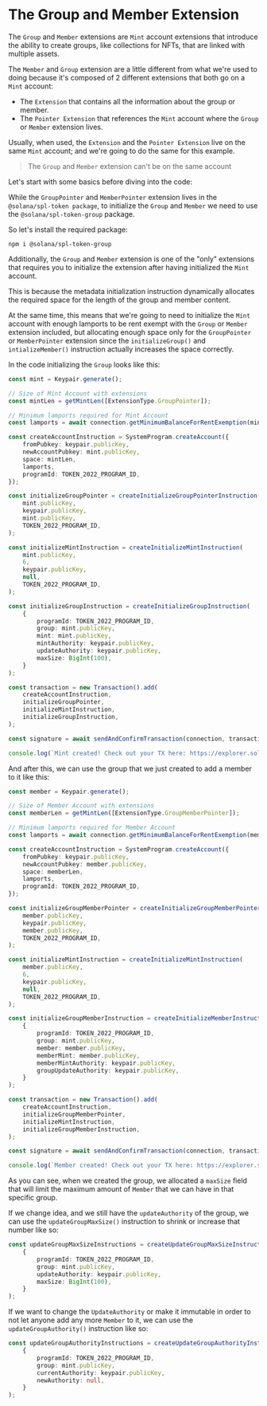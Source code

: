 
# The Group and Member Extension

The `Group` and `Member` extensions are `Mint` account extensions that introduce the ability to create groups, like collections for NFTs, that are linked with multiple assets.

<ArticleSection name="Initializing the Mint Account" id="initializing-the-mint-account" level="h2" />

The `Member` and `Group` extension are a little different from what we're used to doing because it's composed of 2 different extensions that both go on a `Mint` account:
- The `Extension` that contains all the information about the group or member.
- The `Pointer Extension` that references the `Mint` account where the `Group` or `Member` extension lives.

Usually, when used, the `Extension` and the `Pointer Extension` live on the same `Mint` account; and we're going to do the same for this example.

> The `Group` and `Member` extension can't be on the same account

Let's start with some basics before diving into the code:

While the `GroupPointer` and `MemberPointer` extension lives in the `@solana/spl-token package`, to initialize the `Group` and `Member` we need to use the `@solana/spl-token-group` package.

So let's install the required package:

```
npm i @solana/spl-token-group
```

Additionally, the `Group` and `Member` extension is one of the "only" extensions that requires you to initialize the extension after having initialized the `Mint` account. 

This is because the metadata initialization instruction dynamically allocates the required space for the length of the group and member content.

At the same time, this means that we're going to need to initialize the `Mint` account with enough lamports to be rent exempt with the `Group` or `Member` extension included, but allocating enough space only for the `GroupPointer` or `MemberPointer` extension since the `initializeGroup()` and `intializeMember()` instruction actually increases the space correctly.

In the code initializing the `Group` looks like this:

```ts
const mint = Keypair.generate();

// Size of Mint Account with extensions
const mintLen = getMintLen([ExtensionType.GroupPointer]);

// Minimum lamports required for Mint Account
const lamports = await connection.getMinimumBalanceForRentExemption(mintLen + TYPE_SIZE + LENGTH_SIZE + TOKEN_GROUP_SIZE);

const createAccountInstruction = SystemProgram.createAccount({
    fromPubkey: keypair.publicKey,
    newAccountPubkey: mint.publicKey,
    space: mintLen,
    lamports,
    programId: TOKEN_2022_PROGRAM_ID,
});

const initializeGroupPointer = createInitializeGroupPointerInstruction(
    mint.publicKey,
    keypair.publicKey,
    mint.publicKey,
    TOKEN_2022_PROGRAM_ID,
);

const initializeMintInstruction = createInitializeMintInstruction(
    mint.publicKey,
    6,
    keypair.publicKey,
    null,
    TOKEN_2022_PROGRAM_ID,
);

const initializeGroupInstruction = createInitializeGroupInstruction(
    {
        programId: TOKEN_2022_PROGRAM_ID,
        group: mint.publicKey,
        mint: mint.publicKey,
        mintAuthority: keypair.publicKey,
        updateAuthority: keypair.publicKey,
        maxSize: BigInt(100),
    }
);

const transaction = new Transaction().add(
    createAccountInstruction,
    initializeGroupPointer,
    initializeMintInstruction,
    initializeGroupInstruction,
);

const signature = await sendAndConfirmTransaction(connection, transaction, [keypair, mint], {commitment: "finalized"});

console.log(`Mint created! Check out your TX here: https://explorer.solana.com/tx/${signature}?cluster=devnet`);
```

And after this, we can use the group that we just created to add a member to it like this:

```ts
const member = Keypair.generate();

// Size of Member Account with extensions
const memberLen = getMintLen([ExtensionType.GroupMemberPointer]);

// Minimum lamports required for Member Account
const lamports = await connection.getMinimumBalanceForRentExemption(memberLen + TYPE_SIZE + LENGTH_SIZE + TOKEN_GROUP_MEMBER_SIZE);

const createAccountInstruction = SystemProgram.createAccount({
    fromPubkey: keypair.publicKey,
    newAccountPubkey: member.publicKey,
    space: memberLen,
    lamports,
    programId: TOKEN_2022_PROGRAM_ID,
});

const initializeGroupMemberPointer = createInitializeGroupMemberPointerInstruction(
    member.publicKey,
    keypair.publicKey,
    member.publicKey,
    TOKEN_2022_PROGRAM_ID,
);

const initializeMintInstruction = createInitializeMintInstruction(
    member.publicKey,
    6,
    keypair.publicKey,
    null,
    TOKEN_2022_PROGRAM_ID,
);

const initializeGroupMemberInstruction = createInitializeMemberInstruction(
    {
        programId: TOKEN_2022_PROGRAM_ID,
        group: mint.publicKey,
        member: member.publicKey,
        memberMint: member.publicKey,
        memberMintAuthority: keypair.publicKey,
        groupUpdateAuthority: keypair.publicKey,
    }
);

const transaction = new Transaction().add(
    createAccountInstruction,
    initializeGroupMemberPointer,
    initializeMintInstruction,
    initializeGroupMemberInstruction,
);

const signature = await sendAndConfirmTransaction(connection, transaction, [keypair, member], {commitment: "finalized"});

console.log(`Member created! Check out your TX here: https://explorer.solana.com/tx/${signature}?cluster=devnet`);
```

<ArticleSection name="Updating the maxSize for Groups" id="updating-the-max-size-for-groups" level="h2" />

As you can see, when we created the group, we allocated a `maxSize` field that will limit the maximum amount of `Member` that we can have in that specific group.

If we change idea, and we still have the `updateAuthority` of the group, we can use the `updateGroupMaxSize()` instruction to shrink or increase that number like so:

```ts
const updateGroupMaxSizeInstructions = createUpdateGroupMaxSizeInstruction(
    {
        programId: TOKEN_2022_PROGRAM_ID,
        group: mint.publicKey,
        updateAuthority: keypair.publicKey,
        maxSize: BigInt(100),
    }
);
```

<ArticleSection name="Updating the updateAuthority for Groups" id="updating-the-update-authority-for-groups" level="h2" />

If we want to change the `UpdateAuthority` or make it immutable in order to not let anyone add any more `Member` to it, we can use the `updateGroupAuthority()` instruction like so:

```ts
const updateGroupAuthorityInstructions = createUpdateGroupAuthorityInstruction(
    {
        programId: TOKEN_2022_PROGRAM_ID,
        group: mint.publicKey,
        currentAuthority: keypair.publicKey,
        newAuthority: null,
    }
);
```